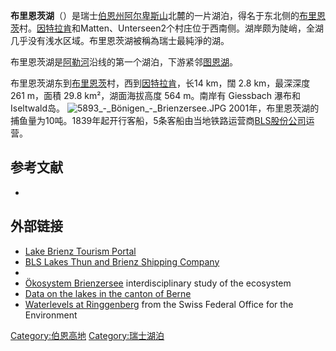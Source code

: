 {{Infobox_lake
 |湖泊名稱 = 布里恩茨湖 <br> Brienzersee
 |湖泊照片 = Brienzersee 2.jpg
 |湖泊照片標題 =
 |測深圖 =
 |測深圖標題 =
 |座標 = {{coord|46|43|N|7|58|E|region:CH-BE_type:waterbody|display=inline,title}}
 |湖泊類別 =
 |流入 = [[阿勒河|阿勒河]]<br>Lütschine
 |流出 = [[阿勒河|阿勒河]]
 |集水區面積 = 1127 km²
 |集水區國家 = 瑞士
 |湖泊長度 = 14 km
 |湖泊闊度 = 2.8 km
 |湖泊面積 = 29.8 km²
 |平均深度 = 173 m
 |最深深度 = 261 m
 |水體體積 = 5.17 km³
 |湖水停留時間 = 2.69年
 |湖岸線長度 = 143.7 km
 |海拔高度 = 564 m
 |湖中島嶼 = Schnäggeninseli
 |湖邊城鎮 = [[布里恩茨|布里恩茨]]、[[因特拉肯|因特拉肯]]、Matten、Unterseen
}}  
'''布里恩茨湖'''（{{lang-de|Brienzersee}}）是瑞士[[伯恩州|伯恩州]][[阿尔卑斯山|阿尔卑斯山]]北麓的一片湖泊，得名于东北侧的[[布里恩茨|布里恩茨]]村。[[因特拉肯|因特拉肯]]和Matten、Unterseen2个村庄位于西南侧。湖岸颇为陡峭，全湖几乎没有浅水区域。布里恩茨湖被稱為瑞士最純淨的湖。

布里恩茨湖是[[阿勒河|阿勒河]]沿线的第一个湖泊，下游紧邻[[图恩湖|图恩湖]]。

布里恩茨湖东到[[布里恩茨|布里恩茨]]村，西到[[因特拉肯|因特拉肯]]，长14 km，闊 2.8 km，最深深度 261 m，面積 29.8 km²，湖面海拔高度 564 m。南岸有 Giessbach 瀑布和 Iseltwald岛。
[[File:5893_-_Bönigen_-_Brienzersee.JPG|thumb]]
2001年，布里恩茨湖的捕鱼量为10吨。1839年起开行客船，5条客船由当地铁路运营商[[BLS股份公司|BLS股份公司]]运营。

==参考文献 ==
* {{1911}}

==外部链接==
{{Commons|Lake Brienz}}
*[http://www.brienzersee.ch/ Lake Brienz Tourism Portal] {{Wayback|url=http://www.brienzersee.ch/ |date=20060426194224 }}
*[http://www.bls.ch/schiff/index_e.html BLS Lakes Thun and Brienz Shipping Company] {{Wayback|url=http://www.bls.ch/schiff/index_e.html |date=20070908145845 }}
*{{HDS|8656}}
*[https://web.archive.org/web/20070927175720/http://www.eawag.ch/research_e/apec/research_e/Website%20Brienzersee/ Ökosystem Brienzersee] {{de icon}} interdisciplinary study of the ecosystem
*[https://web.archive.org/web/20070930155102/http://www.bve.be.ch/site/index/gsa/bve_gsa_gwq_seen/bve_gsa_gwq_seen_allginfo.htm Data on the lakes in the canton of Berne] {{de icon}}
*[http://www.hydrodaten.admin.ch/e/2023.htm Waterlevels at Ringgenberg] {{Wayback|url=http://www.hydrodaten.admin.ch/e/2023.htm |date=20070614034700 }} from the Swiss Federal Office for the Environment

[[Category:伯恩高地|Category:伯恩高地]]
[[Category:瑞士湖泊|Category:瑞士湖泊]]